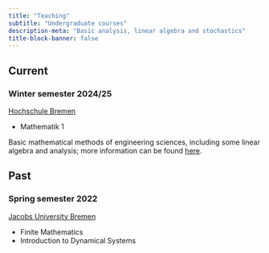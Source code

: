 ```yaml
---
title: "Teaching"
subtitle: "Undergraduate courses"
description-meta: "Basic analysis, linear algebra and stochastics"
title-block-banner: false
---
```


## Current
### Winter semester 2024/25


::: {.grid}

::: {.g-col-12 .g-col-md-6}
[Hochschule Bremen](https://www.hs-bremen.de/en/)
:::

::: {.g-col-12 .g-col-md-6}

- Mathematik 1

Basic mathematical methods of engineering sciences, including some linear algebra and analysis; more information can be found [here](https://m-server.fk5.hs-bremen.de/modul/beschreibung.aspx?modul_id=8a6da1b9-3e77-40a7-a166-e031ed86d9fc).

:::

:::

## Past
### Spring semester 2022

::: {.grid}

::: {.g-col-12 .g-col-md-6}
[Jacobs University Bremen](https://constructor.university/)
:::

::: {.g-col-12 .g-col-md-6}

- Finite Mathematics
- Introduction to Dynamical Systems

:::

:::



